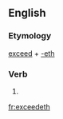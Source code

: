 ==English==

===Etymology===
[[exceed]] + [[-eth]]

===Verb===
{{head|en|verb form}}

# {{en-archaic third-person singular of|exceed}}

[[fr:exceedeth]]